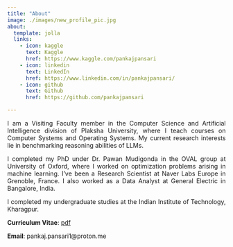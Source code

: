 ```yaml
---
title: "About"
image: ./images/new_profile_pic.jpg
about:
  template: jolla
  links:
    - icon: kaggle
      text: Kaggle
      href: https://www.kaggle.com/pankajpansari
    - icon: linkedin
      text: LinkedIn
      href: https://www.linkedin.com/in/pankajpansari/ 
    - icon: github
      text: Github
      href: https://github.com/pankajpansari

---
```

<div style="text-align: justify"> 
I am a Visiting Faculty member in the Computer Science and Artificial Intelligence division of Plaksha University, where I teach courses on Computer Systems and Operating Systems. My current research interests lie in benchmarking reasoning abilities of LLMs.

I completed my PhD under Dr. Pawan Mudigonda in the OVAL group at University of Oxford, where I worked on optimization problems arising in machine learning. I've been a Research Scientist at Naver Labs Europe in Grenoble, France. I also worked as a Data Analyst at General Electric in Bangalore, India.

I completed my undergraduate studies at the Indian Institute of Technology, Kharagpur.
    
**Curriculum Vitae**: [pdf](https://drive.google.com/file/d/1BYyYr5Ggjzv3ovuF6R0qrrjg_s7oTJfR/view?usp=drive_link)

**Email**: pankaj.pansari1@proton.me
</div>

